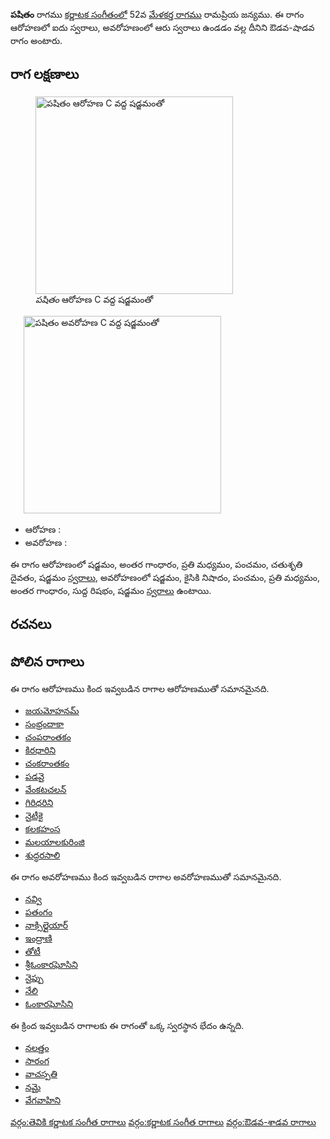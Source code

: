 {{Infobox ragam
	| name          	= పషితం
	| synonym	    	= 
	| mela          	= 
	| chakra        	= 
	| janaka        	= 
	| type          	= ఔడవ-శాడవ
	| arohanam      	= {{svaraC|S|G3|M2|P|D2|S'}} 
	| avarohanam    	= {{svaraC|S'|N2|P|M2|G3|R1|S}}
	| jeeva         	=
	| chhaya        	=
	| nyasa         	=
	| vishesha      	= 
	| equivalent  		= 
}}
{{కర్ణాటక సంగీత రాగాలు}}
'''పషితం''' రాగము [[కర్ణాటక సంగీతం]]లో 52వ [[మేళకర్త రాగము]] రామప్రియ జన్యము.  ఈ రాగం ఆరోహణలో ఐదు స్వరాలు, అవరోహణంలో ఆరు స్వరాలు ఉండడం వల్ల దీనిని ఔడవ-షాడవ రాగం అంటారు.


==రాగ లక్షణాలు==
[[Image:pashitam_ar_kb2wiki.png|thumb|right|316px|''పషితం'' ఆరోహణ C వద్ద షడ్జమంతో]]
	[[Image:pashitam_av_kb2wiki.png|thumb|right|316px|''పషితం'' అవరోహణ C వద్ద షడ్జమంతో]]

* ఆరోహణ : {{svaraC|S|G3|M2|P|D2|S'}} 
* అవరోహణ : {{svaraC|S'|N2|P|M2|G3|R1|S}}

ఈ రాగం ఆరోహణంలో షడ్జమం, అంతర గాంధారం, ప్రతి మధ్యమం, పంచమం, చతుశృతి దైవతం, షడ్జమం [[స్వరాలు]], అవరోహణంలో షడ్జమం, కైసికి నిషాదం, పంచమం, ప్రతి మధ్యమం, అంతర గాంధారం, సుద్ద  రిషభం, షడ్జమం [[స్వరాలు]] ఉంటాయి.

==రచనలు==



==పోలిన రాగాలు==
ఈ రాగం ఆరోహణము కింద ఇవ్వబడిన రాగాల ఆరోహణముతో సమానమైనది.
* [[జయమోహనమ్]]
* [[సంభ్రందాకా]]
* [[చంపరాంతకం]]
* [[కిరధారిని]]
* [[చంకరాంతకం]]
* [[పడవై]]
* [[వేంకటచలన్]]
* [[గిరిధరిని]]
* [[నైటీకై]]
* [[కలకహంస]]
* [[మలయాలకురింజి]]
* [[శుద్ధరసాలి]]

ఈ రాగం అవరోహణము కింద ఇవ్వబడిన రాగాల అవరోహణముతో సమానమైనది.
* [[నవ్వి]]
* [[పతంగం]]
* [[నాక్సిల్లైయార్]]
* [[ఇంద్రాణి]]
* [[తోటీ]]
* [[శ్రీఓంకారఘోసిని]]
* [[నైప్పు]]
* [[నేలి]]
* [[ఓంకారఘోసిని]]

ఈ క్రింద ఇవ్వబడిన రాగాలకు ఈ రాగంతో ఒక్క స్వరస్థాన భేదం ఉన్నది.
* [[నలత్తం]]
* [[సారంగ]]
* [[వాచస్పతి]]
* [[నమై]]
* [[వేగవాహిని]]



[[వర్గం:తెవికి కర్ణాటక సంగీత రాగాలు]]
[[వర్గం:కర్ణాటక సంగీత రాగాలు]]
[[వర్గం:ఔడవ-శాడవ రాగాలు]]